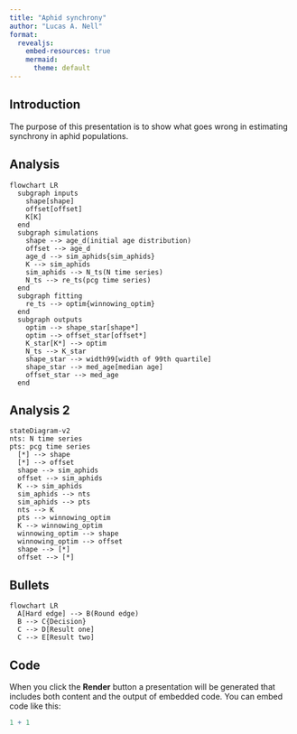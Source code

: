 ```yaml
---
title: "Aphid synchrony"
author: "Lucas A. Nell"
format:
  revealjs:
    embed-resources: true
    mermaid:
      theme: default
---
```


## Introduction

The purpose of this presentation is to show what goes wrong in estimating
synchrony in aphid populations.


## Analysis

```mermaid
flowchart LR
  subgraph inputs
    shape[shape]
    offset[offset]
    K[K]
  end
  subgraph simulations
    shape --> age_d(initial age distribution)
    offset --> age_d
    age_d --> sim_aphids{sim_aphids}
    K --> sim_aphids
    sim_aphids --> N_ts(N time series)
    N_ts --> re_ts(pcg time series)
  end
  subgraph fitting
    re_ts --> optim{winnowing_optim}
  end
  subgraph outputs
    optim --> shape_star[shape*]
    optim --> offset_star[offset*]
    K_star[K*] --> optim
    N_ts --> K_star
    shape_star --> width99[width of 99th quartile]
    shape_star --> med_age[median age]
    offset_star --> med_age
  end
```

## Analysis 2

```mermaid
stateDiagram-v2
nts: N time series
pts: pcg time series
  [*] --> shape
  [*] --> offset
  shape --> sim_aphids
  offset --> sim_aphids
  K --> sim_aphids
  sim_aphids --> nts
  sim_aphids --> pts
  nts --> K
  pts --> winnowing_optim
  K --> winnowing_optim
  winnowing_optim --> shape
  winnowing_optim --> offset
  shape --> [*]
  offset --> [*]
```




## Bullets

```mermaid
flowchart LR
  A[Hard edge] --> B(Round edge)
  B --> C{Decision}
  C --> D[Result one]
  C --> E[Result two]
```

## Code

When you click the **Render** button a presentation will be generated that includes both content and the output of embedded code. You can embed code like this:

```r
1 + 1
```


